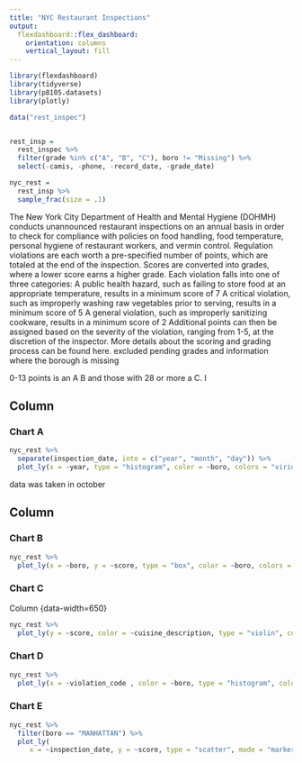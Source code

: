 ```yaml
---
title: "NYC Restaurant Inspections"
output: 
  flexdashboard::flex_dashboard:
    orientation: columns
    vertical_layout: fill
---
```



```r
library(flexdashboard)
library(tidyverse)
library(p8105.datasets)
library(plotly)

data("rest_inspec")


rest_insp = 
  rest_inspec %>% 
  filter(grade %in% c("A", "B", "C"), boro != "Missing") %>% 
  select(-camis, -phone, -record_date, -grade_date) 

nyc_rest = 
  rest_insp %>% 
  sample_frac(size = .1)
```

The New York City Department of Health and Mental Hygiene (DOHMH) conducts unannounced restaurant inspections on an annual basis in order to check for compliance with policies on food handling, food temperature, personal hygiene of restaurant workers, and vermin control. Regulation violations are each worth a pre-specified number of points, which are totaled at the end of the inspection. Scores are converted into grades, where a lower score earns a higher grade.
Each violation falls into one of three categories:
A public health hazard, such as failing to store food at an appropriate temperature, results in a minimum score of 7
A critical violation, such as improperly washing raw vegetables prior to serving, results in a minimum score of 5
A general violation, such as improperly sanitizing cookware, results in a minimum score of 2
Additional points can then be assigned based on the severity of the violation, ranging from 1-5, at the discretion of the inspector.
More details about the scoring and grading process can be found here.
 excluded pending grades and information where the borough is missing 
 
 0-13 points is an A
  B and those with 28 or more a C. I


Column {data-width=650}
-----------------------------------------------------------------------

### Chart A

```r
nyc_rest %>%   
  separate(inspection_date, into = c("year", "month", "day")) %>% 
  plot_ly(x = ~year, type = "histogram", color = ~boro, colors = "viridis") 
```
data was taken in october 

Column {data-width=350}
-----------------------------------------------------------------------

### Chart B

```r
nyc_rest %>% 
  plot_ly(x = ~boro, y = ~score, type = "box", color = ~boro, colors = "viridis")
```


### Chart C
Column {data-width=650}
```r
nyc_rest %>% 
  plot_ly(y = ~score, color = ~cuisine_description, type = "violin", colors = "viridis")
```


### Chart D

```r
nyc_rest %>% 
  plot_ly(x = ~violation_code , color = ~boro, type = "histogram", colors = "viridis", text = ~violation_description)
```


### Chart E

```r
nyc_rest %>% 
  filter(boro == "MANHATTAN") %>% 
  plot_ly(
     x = ~inspection_date, y = ~score, type = "scatter", mode = "markers", alpha = 0.5, color = ~grade, colors = "viridis")
```


